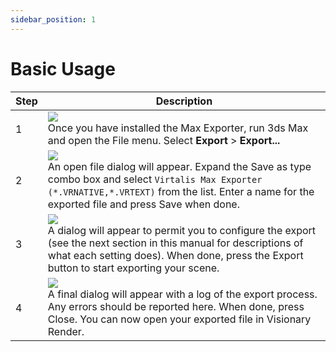 ```yaml
---
sidebar_position: 1
---
```


# Basic Usage

| Step          | Description                                                                                         |
|------------------|-----------------------------------------------------------------------------------------------------|
| 1 | ![](/img/max-exporter/file-menu.png)<br />Once you have installed the Max Exporter, run 3ds Max and open the File menu. Select **Export** > **Export...** |
| 2 | ![](/img/max-exporter/file-browser.png)<br />An open file dialog will appear. Expand the Save as type combo box and select `Virtalis Max Exporter (*.VRNATIVE,*.VRTEXT)` from the list. Enter a name for the exported file and press Save when done. |
| 3 | ![](/img/max-exporter/gui.png)<br />A dialog will appear to permit you to configure the export (see the next section in this manual for descriptions of what each setting does). When done, press the Export button to start exporting your scene. |
| 4 | ![](/img/max-exporter/log-output.png)<br />A final dialog will appear with a log of the export process. Any errors should be reported here. When done, press Close. You can now open your exported file in Visionary Render. |
